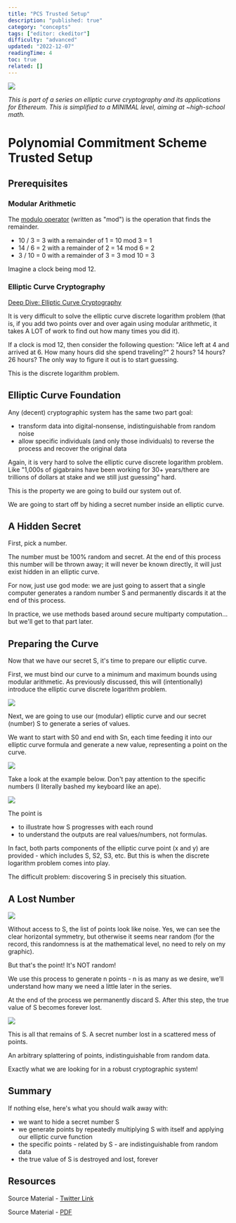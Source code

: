 ```yaml
---
title: "PCS Trusted Setup"
description: "published: true"
category: "concepts"
tags: ["editor: ckeditor"]
difficulty: "advanced"
updated: "2022-12-07"
readingTime: 4
toc: true
related: []
---
```


![](/images/pcs-trusted-setup-1.jpeg)

*This is part of a series on elliptic curve cryptography and its applications for Ethereum. This is simplified to a MINIMAL level, aiming at ~high-school math.*

# Polynomial Commitment Scheme Trusted Setup

## Prerequisites

### Modular Arithmetic 

The [modulo operator](https://en.wikipedia.org/wiki/Modular_arithmetic) (written as "mod") is the operation that finds the remainder. 

*   10 / 3 = 3 with a remainder of 1 = 10 mod 3 = 1
*   14 / 6 = 2 with a remainder of 2 = 14 mod 6 = 2
*   3 / 10 = 0 with a remainder of 3 = 3 mod 10 = 3

Imagine a clock being mod 12.

### Elliptic Curve Cryptography

[Deep Dive: Elliptic Curve Cryptography](/concepts/elliptic-curve-cryptography)

It is very difficult to solve the elliptic curve discrete logarithm problem (that is, if you add two points over and over again using modular arithmetic, it takes A LOT of work to find out how many times you did it).

If a clock is mod 12, then consider the following question: "Alice left at 4 and arrived at 6. How many hours did she spend traveling?" 2 hours? 14 hours? 26 hours? The only way to figure it out is to start guessing. 

This is the discrete logarithm problem.

## Elliptic Curve Foundation

Any (decent) cryptographic system has the same two part goal: 

*   transform data into digital-nonsense, indistinguishable from random noise
*   allow specific individuals (and only those individuals) to reverse the process and recover the original data

Again, it is very hard to solve the elliptic curve discrete logarithm problem. Like "1,000s of gigabrains have been working for 30+ years/there are trillions of dollars at stake and we still just guessing" hard.

This is the property we are going to build our system out of.

We are going to start off by hiding a secret number inside an elliptic curve. 

## A Hidden Secret

First, pick a number.

The number must be 100% random and secret. At the end of this process this number will be thrown away; it will never be known directly, it will just exist hidden in an elliptic curve.

For now, just use god mode: we are just going to assert that a single computer generates a random number S and permanently discards it at the end of this process. 

In practice, we use methods based around secure multiparty computation... but we'll get to that part later.

## Preparing the Curve

Now that we have our secret S, it's time to prepare our elliptic curve. 

First, we must bind our curve to a minimum and maximum bounds using modular arithmetic. As previously discussed, this will (intentionally) introduce the elliptic curve discrete logarithm problem.

![](/images/pcs-trusted-setup-2.jpeg)

Next, we are going to use our (modular) elliptic curve and our secret (number) S to generate a series of values. 

We want to start with S0 and end with Sn, each time feeding it into our elliptic curve formula and generate a new value, representing a point on the curve.

![](/images/pcs-trusted-setup-3.jpeg)

Take a look at the example below. Don't pay attention to the specific numbers (I literally bashed my keyboard like an ape). 

![](/images/pcs-trusted-setup-4.jpeg)

The point is 

*   to illustrate how S progresses with each round
*   to understand the outputs are real values/numbers, not formulas.

In fact, both parts components of the elliptic curve point (x and y) are provided - which includes S, S2, S3, etc. But this is when the discrete logarithm problem comes into play. 

The difficult problem: discovering S in precisely this situation.

## A Lost Number

![](/images/pcs-trusted-setup-5.jpeg)

Without access to S, the list of points look like noise. Yes, we can see the clear horizontal symmetry, but otherwise it seems near random (for the record, this randomness is at the mathematical level, no need to rely on my graphic). 

But that's the point! It's NOT random!

We use this process to generate n points - n is as many as we desire, we’ll understand how many we need a little later in the series. 

At the end of the process we permanently discard S. After this step, the true value of S becomes forever lost.

![](/images/pcs-trusted-setup-6.jpeg)

This is all that remains of S. A secret number lost in a scattered mess of points. 

An arbitrary splattering of points, indistinguishable from random data. 

Exactly what we are looking for in a robust cryptographic system!

## Summary

If nothing else, here's what you should walk away with:

*   we want to hide a secret number S
*   we generate points by repeatedly multiplying S with itself and applying our elliptic curve function
*   the specific points - related by S - are indistinguishable from random data
*   the true value of S is destroyed and lost, forever

## Resources

Source Material - [Twitter Link](https://twitter.com/logarithmicrex/status/1581864402076151809)

Source Material - [PDF](/twitter-pdf-2022-10-17_pcs_trusted_setup.pdf)
